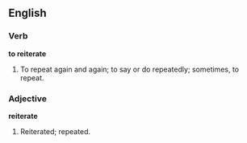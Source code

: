 ==English==

===Verb===

'''to reiterate'''

#To repeat again and again; to say or do repeatedly; sometimes, to repeat.

===Adjective===

'''reiterate'''

#Reiterated; repeated.